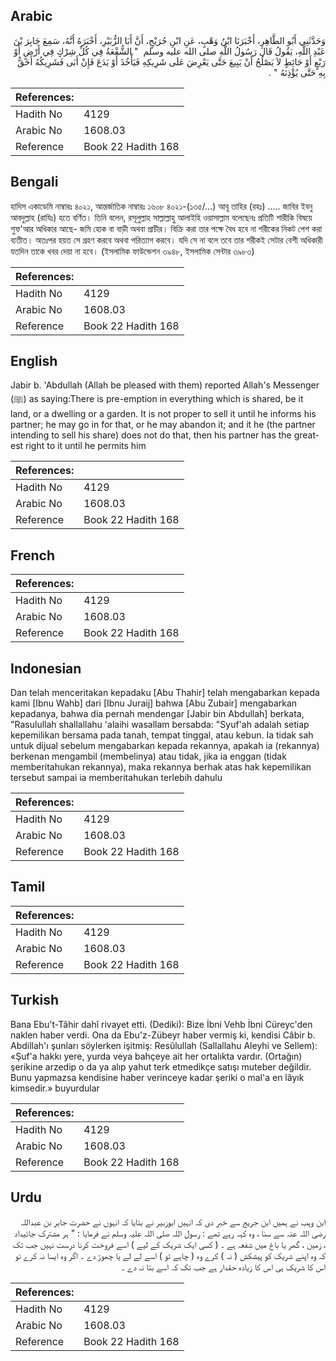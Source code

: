 ## Arabic


<div dir="rtl" lang="ar" style={{fontSize:'larger',backgroundColor:'#f8f9fa',padding:20}}>
وَحَدَّثَنِي أَبُو الطَّاهِرِ، أَخْبَرَنَا ابْنُ وَهْبٍ، عَنِ ابْنِ جُرَيْجٍ، أَنَّ أَبَا الزُّبَيْرِ، أَخْبَرَهُ أَنَّهُ، سَمِعَ جَابِرَ بْنَ عَبْدِ اللَّهِ، يَقُولُ قَالَ رَسُولُ اللَّهِ صلى الله عليه وسلم ‏ "‏ الشُّفْعَةُ فِي كُلِّ شِرْكٍ فِي أَرْضٍ أَوْ رَبْعٍ أَوْ حَائِطٍ لاَ يَصْلُحُ أَنْ يَبِيعَ حَتَّى يَعْرِضَ عَلَى شَرِيكِهِ فَيَأْخُذَ أَوْ يَدَعَ فَإِنْ أَبَى فَشَرِيكُهُ أَحَقُّ بِهِ حَتَّى يُؤْذِنَهُ ‏"‏ ‏.‏
</div>
<div style={{backgroundColor:'#f8f9fa',padding:20, marginBottom: 10}}><table> <thead> <tr> <th>References:</th> <th></th> </tr> </thead> <tbody><tr><td>Hadith No</td><td>4129</td></tr><tr><td>Arabic No</td><td>1608.03</td></tr><tr><td>Reference</td><td>Book 22 Hadith 168</td></tr></tbody></table></div>

## Bengali


<div dir="ltr" lang="bn" style={{fontSize:'larger',backgroundColor:'#f8f9fa',padding:20}}>
হাদিস একাডেমি নাম্বারঃ ৪০২১, আন্তর্জাতিক নাম্বারঃ ১৬০৮ ৪০২১-(১৩৫/...) আবূ তাহির (রহঃ) ..... জাবির ইবনু আবদুল্লাহ (রাযিঃ) হতে বর্ণিত। তিনি বলেন, রসূলুল্লাহ সাল্লাল্লাহু আলাইহি ওয়াসাল্লাম বলেছেনঃ প্রতিটি শারীকি বিষয়ে শুফ'আর অধিকার আছে- জমি হোক বা বাড়ী অথবা প্রাচীর। বিক্রি করা তার পক্ষে বৈধ হবে না শরীকের নিকট পেশ করা ব্যতীত। অতঃপর হয়ত সে গ্রহণ করবে অথবা পরিত্যাগ করবে। যদি সে না বলে তবে তার শরীকই সেটার বেশী অধিকারী যতদিন তাকে খবর দেয়া না হবে। (ইসলামিক ফাউন্ডেশন ৩৯৪৮, ইসলামিক সেন্টার ৩৯৮৩)
</div>
<div style={{backgroundColor:'#f8f9fa',padding:20, marginBottom: 10}}><table> <thead> <tr> <th>References:</th> <th></th> </tr> </thead> <tbody><tr><td>Hadith No</td><td>4129</td></tr><tr><td>Arabic No</td><td>1608.03</td></tr><tr><td>Reference</td><td>Book 22 Hadith 168</td></tr></tbody></table></div>

## English


<div dir="ltr" lang="en" style={{fontSize:'larger',backgroundColor:'#f8f9fa',padding:20}}>
Jabir b. 'Abdullah (Allah be pleased with them) reported Allah's Messenger (ﷺ) as saying:There is pre-emption in everything which is shared, be it land, or a dwelling or a garden. It is not proper to sell it until he informs his partner; he may go in for that, or he may abandon it; and it he (the partner intending to sell his share) does not do that, then his partner has the greatest right to it until he permits him
</div>
<div style={{backgroundColor:'#f8f9fa',padding:20, marginBottom: 10}}><table> <thead> <tr> <th>References:</th> <th></th> </tr> </thead> <tbody><tr><td>Hadith No</td><td>4129</td></tr><tr><td>Arabic No</td><td>1608.03</td></tr><tr><td>Reference</td><td>Book 22 Hadith 168</td></tr></tbody></table></div>

## French


<div dir="ltr" lang="fr" style={{fontSize:'larger',backgroundColor:'#f8f9fa',padding:20}}>

</div>
<div style={{backgroundColor:'#f8f9fa',padding:20, marginBottom: 10}}><table> <thead> <tr> <th>References:</th> <th></th> </tr> </thead> <tbody><tr><td>Hadith No</td><td>4129</td></tr><tr><td>Arabic No</td><td>1608.03</td></tr><tr><td>Reference</td><td>Book 22 Hadith 168</td></tr></tbody></table></div>

## Indonesian


<div dir="ltr" lang="id" style={{fontSize:'larger',backgroundColor:'#f8f9fa',padding:20}}>
Dan telah menceritakan kepadaku [Abu Thahir] telah mengabarkan kepada kami [Ibnu Wahb] dari [Ibnu Juraij] bahwa [Abu Zubair] mengabarkan kepadanya, bahwa dia pernah mendengar [Jabir bin Abdullah] berkata, "Rasulullah shallallahu 'alaihi wasallam bersabda: "Syuf'ah adalah setiap kepemilikan bersama pada tanah, tempat tinggal, atau kebun. Ia tidak sah untuk dijual sebelum mengabarkan kepada rekannya, apakah ia (rekannya) berkenan mengambil (membelinya) atau tidak, jika ia enggan (tidak memberitahukan rekannya), maka rekannya berhak atas hak kepemilikan tersebut sampai ia memberitahukan terlebih dahulu
</div>
<div style={{backgroundColor:'#f8f9fa',padding:20, marginBottom: 10}}><table> <thead> <tr> <th>References:</th> <th></th> </tr> </thead> <tbody><tr><td>Hadith No</td><td>4129</td></tr><tr><td>Arabic No</td><td>1608.03</td></tr><tr><td>Reference</td><td>Book 22 Hadith 168</td></tr></tbody></table></div>

## Tamil


<div dir="ltr" lang="ta" style={{fontSize:'larger',backgroundColor:'#f8f9fa',padding:20}}>

</div>
<div style={{backgroundColor:'#f8f9fa',padding:20, marginBottom: 10}}><table> <thead> <tr> <th>References:</th> <th></th> </tr> </thead> <tbody><tr><td>Hadith No</td><td>4129</td></tr><tr><td>Arabic No</td><td>1608.03</td></tr><tr><td>Reference</td><td>Book 22 Hadith 168</td></tr></tbody></table></div>

## Turkish


<div dir="ltr" lang="tr" style={{fontSize:'larger',backgroundColor:'#f8f9fa',padding:20}}>
Bana Ebu't-Tâhir dahî rivayet etti. (Dediki): Bize İbni Vehb İbni Cüreyc'den naklen haber verdi. Ona da Ebu'z-Zübeyr haber vermiş ki, kendisi Câbir b. Abdillah'ı şunları söylerken işitmiş: Resûlullah (Sallallahu Aleyhi ve Sellem): «Şuf'a hakkı yere, yurda veya bahçeye ait her ortalıkta vardır. (Ortağın) şerikine arzedip o da ya alıp yahut terk etmedikçe satışı muteber değildir. Bunu yapmazsa kendisine haber verinceye kadar şeriki o mal'a en lâyık kimsedir.» buyurdular
</div>
<div style={{backgroundColor:'#f8f9fa',padding:20, marginBottom: 10}}><table> <thead> <tr> <th>References:</th> <th></th> </tr> </thead> <tbody><tr><td>Hadith No</td><td>4129</td></tr><tr><td>Arabic No</td><td>1608.03</td></tr><tr><td>Reference</td><td>Book 22 Hadith 168</td></tr></tbody></table></div>

## Urdu


<div dir="rtl" lang="ur" style={{fontSize:'larger',backgroundColor:'#f8f9fa',padding:20}}>
ابن وہب نے ہمیں ابن جریج سے خبر دی کہ انہیں ابوزبیر نے بتایا کہ انہوں نے حضرت جابر بن عبداللہ رضی اللہ عنہ سے سنا ، وہ کہہ رہے تھے : رسول اللہ صلی اللہ علیہ وسلم نے فرمایا : " ہر مشترک جائیداد ، زمین ، گھر یا باغ میں شفعہ ہے ۔ ( کسی ایک شریک کے لیے ) اسے فروخت کرنا درست نہیں جب تک کہ وہ اپنے شریک کو پیشکش ( نہ ) کرے وہ ( چاہے تو ) اسے لے لے یا چھوڑ دے ۔ اگر وہ ایسا نہ کرے تو اس کا شریک ہی اس کا زیادہ حقدار ہے جب تک کہ اسے بتا نہ دے ۔
</div>
<div style={{backgroundColor:'#f8f9fa',padding:20, marginBottom: 10}}><table> <thead> <tr> <th>References:</th> <th></th> </tr> </thead> <tbody><tr><td>Hadith No</td><td>4129</td></tr><tr><td>Arabic No</td><td>1608.03</td></tr><tr><td>Reference</td><td>Book 22 Hadith 168</td></tr></tbody></table></div>
